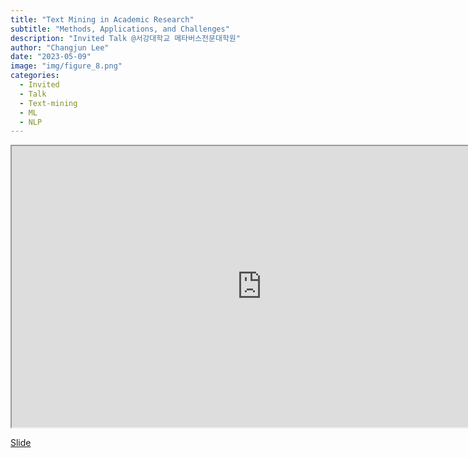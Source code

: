 ```yaml
---
title: "Text Mining in Academic Research"
subtitle: "Methods, Applications, and Challenges"
description: "Invited Talk @서강대학교 메타버스전문대학원"
author: "Changjun Lee"
date: "2023-05-09"
image: "img/figure_8.png"
categories: 
  - Invited
  - Talk
  - Text-mining
  - ML
  - NLP
---
```




```{=html}
<iframe class="slide-deck" src="https://changjunchrislee.github.io/talk_text_anal/#/" width="800" height="450"></iframe>
```
[Slide](https://changjunchrislee.github.io/talk_text_anal/#/)

